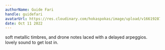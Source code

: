 ```yaml
---
authorName: Guide Fari
handle: guidefari
avatarUrl: https://res.cloudinary.com/hokaspokas/image/upload/v1661928720/bar_shpohc.png
date: Oct 11 2022
---
```


soft metallic timbres, and drone notes laced with a delayed arpeggios. lovely sound to get lost in.

<Track
  url={'https://open.spotify.com/track/4NBGT4LSH2YrC3IQq5QrYX?si=384b51bb3bd64056'}
  genres={['experimental']}
/>
